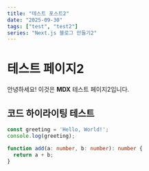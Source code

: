 ```yaml
---
title: "테스트 포스트2"
date: "2025-09-30"
tags: ["test", "test2"]
series: "Next.js 블로그 만들기2"
---
```


# 테스트 페이지2

안녕하세요! 이것은 **MDX** 테스트 페이지2입니다.

## 코드 하이라이팅 테스트

```typescript showLineNumbers {1,3-5}
const greeting = 'Hello, World!';
console.log(greeting);

function add(a: number, b: number): number {
  return a + b;
}
```